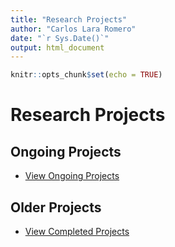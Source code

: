 ```yaml
---
title: "Research Projects"
author: "Carlos Lara Romero"
date: "`r Sys.Date()`"
output: html_document
---
```


```r
knitr::opts_chunk$set(echo = TRUE)
```

# Research Projects

## Ongoing Projects
- [View Ongoing Projects](ongoing_projects.md)

## Older Projects
- [View Completed Projects](completed_projects.md)

